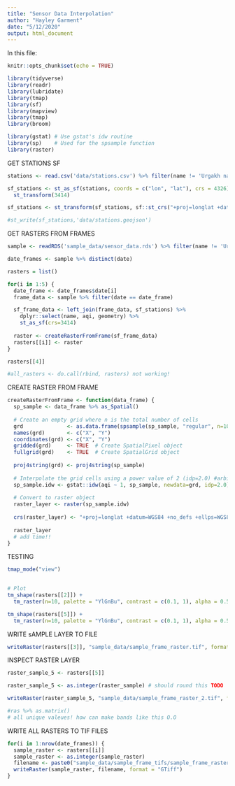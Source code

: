 ```yaml
---
title: "Sensor Data Interpolation"
author: "Hayley Garment"
date: "5/12/2020"
output: html_document
---
```


In this file:


```r
knitr::opts_chunk$set(echo = TRUE)

library(tidyverse)
library(readr)
library(lubridate)
library(tmap)
library(sf)
library(mapview)
library(tmap)
library(broom)

library(gstat) # Use gstat's idw routine
library(sp)    # Used for the spsample function
library(raster)
```

GET STATIONS SF
```r
stations <- read.csv('data/stations.csv') %>% filter(name != 'Urgakh naran')

sf_stations <- st_as_sf(stations, coords = c("lon", "lat"), crs = 4326) %>%
  st_transform(3414)

sf_stations <- st_transform(sf_stations, sf::st_crs("+proj=longlat +datum=WGS84"))

#st_write(sf_stations,'data/stations.geojson')
```

GET RASTERS FROM FRAMES
```r
sample <- readRDS('sample_data/sensor_data.rds') %>% filter(name != 'Urgakh naran')

date_frames <- sample %>% distinct(date)

rasters = list()

for(i in 1:5) {
  date_frame <- date_frames$date[i]
  frame_data <- sample %>% filter(date == date_frame)

  sf_frame_data <- left_join(frame_data, sf_stations) %>%
    dplyr::select(name, aqi, geometry) %>%
    st_as_sf(crs=3414)
  
  raster <- createRasterFromFrame(sf_frame_data)
  rasters[[i]] <- raster
}

rasters[[4]]

#all_rasters <- do.call(rbind, rasters) not working!

```


CREATE RASTER FROM FRAME
```r
createRasterFromFrame <- function(data_frame) {
  sp_sample <- data_frame %>% as_Spatial()
  
  # Create an empty grid where n is the total number of cells
  grd              <- as.data.frame(spsample(sp_sample, "regular", n=100000))
  names(grd)       <- c("X", "Y")
  coordinates(grd) <- c("X", "Y")
  gridded(grd)     <- TRUE  # Create SpatialPixel object
  fullgrid(grd)    <- TRUE  # Create SpatialGrid object
  
  proj4string(grd) <- proj4string(sp_sample)
  
  # Interpolate the grid cells using a power value of 2 (idp=2.0) #arbitrary!!
  sp_sample.idw <- gstat::idw(aqi ~ 1, sp_sample, newdata=grd, idp=2.0)
  
  # Convert to raster object
  raster_layer <- raster(sp_sample.idw)
  
  crs(raster_layer) <- "+proj=longlat +datum=WGS84 +no_defs +ellps=WGS84 +towgs84=0,0,0" 
  
  raster_layer
  # add time!!
}
```

TESTING
```r
tmap_mode("view")
  

# Plot
tm_shape(rasters[[2]]) + 
  tm_raster(n=10, palette = "YlGnBu", contrast = c(0.1, 1), alpha = 0.5)

tm_shape(rasters[[5]]) + 
  tm_raster(n=10, palette = "YlGnBu", contrast = c(0.1, 1), alpha = 0.5)
```

WRITE sAMPLE LAYER TO FILE
```r
writeRaster(rasters[[3]], "sample_data/sample_frame_raster.tif", format = "GTiff")
```

INSPECT RASTER LAYER
```r
raster_sample_5 <- rasters[[5]]

raster_sample_5 <- as.integer(raster_sample) # should round this TODO

writeRaster(raster_sample_5, "sample_data/sample_frame_raster_2.tif", format = "GTiff")

#ras %>% as.matrix() 
# all unique valeues! how can make bands like this O.O
```

WRITE ALL RASTERS TO TIF FILES
```r
for(i in 1:nrow(date_frames)) {
  sample_raster <- rasters[[i]]
  sample_raster <- as.integer(sample_raster)
  filename <- paste0("sample_data/sample_frame_tifs/sample_frame_raster_", i)
  writeRaster(sample_raster, filename, format = "GTiff")
}
```



